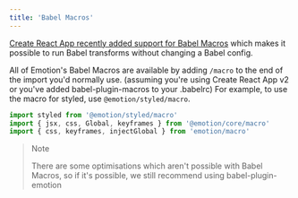 ```yaml
---
title: 'Babel Macros'
---
```


[Create React App recently added support for Babel Macros](https://reactjs.org/blog/2018/10/01/create-react-app-v2.html) which makes it possible to run Babel transforms without changing a Babel config.

All of Emotion's Babel Macros are available by adding `/macro` to the end of the import you'd normally use. (assuming you're using Create React App v2 or you've added babel-plugin-macros to your .babelrc) For example, to use the macro for styled, use `@emotion/styled/macro`.

```jsx
import styled from '@emotion/styled/macro'
import { jsx, css, Global, keyframes } from '@emotion/core/macro'
import { css, keyframes, injectGlobal } from 'emotion/macro'
```

> Note
>
> There are some optimisations which aren't possible with Babel Macros, so if it's possible, we still recommend using babel-plugin-emotion

